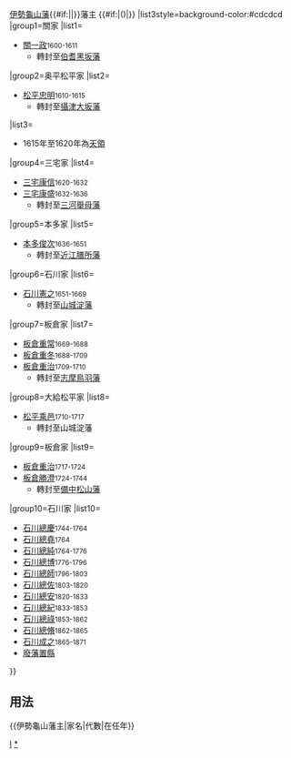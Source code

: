 {{Navbox
|bodyclass=hlist

|name=伊勢龜山藩主
|title={{#if:{{{1|}}}|{{{1|}}}|}}[[伊勢龜山藩]]{{#if:{{{2|}}}|{{{2|}}}|}}藩主 {{#if:{{{3|}}}|({{{3|}}})|}}
|list3style=background-color:#cdcdcd
|group1=關家
|list1=
*[[關一政]]<small>1600-1611</small>
**轉封至[[伯耆國|伯耆]][[黑坂藩]]
|group2=奥平松平家
|list2=
*[[松平忠明]]<small>1610-1615</small>
**轉封至[[攝津國|攝津]][[大坂藩]]
|list3=
*1615年至1620年為[[天領]]
|group4=三宅家
|list4=
*[[三宅康信]]<small>1620-1632</small>
*[[三宅康盛]]<small>1632-1636</small>
**轉封至[[三河國|三河]][[舉母藩]]
|group5=本多家
|list5=
*[[本多俊次]]<small>1636-1651</small>
**轉封至[[近江國|近江]][[膳所藩]]
|group6=石川家
|list6=
*[[石川憲之]]<small>1651-1669</small>
**轉封至[[山城國|山城]][[淀藩]]
|group7=板倉家
|list7=
*[[板倉重常]]<small>1669-1688</small>
*[[板倉重冬]]<small>1688-1709</small>
*[[板倉重治]]<small>1709-1710</small>
**轉封至[[志摩國|志摩]][[鳥羽藩]]
|group8=大給松平家
|list8=
*[[松平乘邑]]<small>1710-1717</small>
**轉封至山城淀藩
|group9=板倉家
|list9=
*[[板倉重治]]<small>1717-1724</small>
*[[板倉勝澄]]<small>1724-1744</small>
**轉封至[[備中國|備中]][[備中松山藩|松山藩]]
|group10=石川家
|list10=
*[[石川總慶]]<small>1744-1764</small>
*[[石川總堯]]<small>1764</small>
*[[石川總純]]<small>1764-1776</small>
*[[石川總博]]<small>1776-1796</small>
*[[石川總師]]<small>1796-1803</small>
*[[石川總佐]]<small>1803-1820</small>
*[[石川總安]]<small>1820-1833</small>
*[[石川總紀]]<small>1833-1853</small>
*[[石川總祿]]<small>1853-1862</small>
*[[石川總脩]]<small>1862-1865</small>
*[[石川成之]]<small>1865-1871</small>
*[[廢藩置縣]]
}}<noinclude>

== 用法 ==
<nowiki>{{伊勢龜山藩主|家名|代數|在任年}}</nowiki>
[[Category:歷代藩主模板|I]]
[[Category:伊勢龜山藩主|*]]
</noinclude>